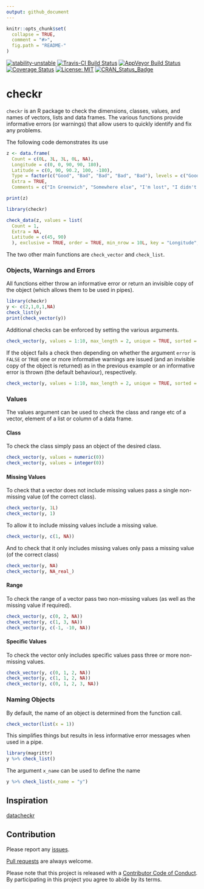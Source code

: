 ```yaml
---
output: github_document
---
```


<!-- README.md is generated from README.Rmd. Please edit that file -->

```r
knitr::opts_chunk$set(
  collapse = TRUE,
  comment = "#>",
  fig.path = "README-"
)
```

[![stability-unstable](https://img.shields.io/badge/stability-unstable-yellow.svg)](https://github.com/joethorley/stability-badges#unstable)
[![Travis-CI Build Status](https://travis-ci.org/poissonconsulting/checkr.svg?branch=master)](https://travis-ci.org/poissonconsulting/checkr)
[![AppVeyor Build Status](https://ci.appveyor.com/api/projects/status/github/poissonconsulting/checkr?branch=master&svg=true)](https://ci.appveyor.com/project/poissonconsulting/checkr)
[![Coverage Status](https://img.shields.io/codecov/c/github/poissonconsulting/checkr/master.svg)](https://codecov.io/github/poissonconsulting/checkr?branch=master)
[![License: MIT](https://img.shields.io/badge/License-MIT-green.svg)](https://opensource.org/licenses/MIT)
[![CRAN_Status_Badge](http://www.r-pkg.org/badges/version/checkr)](https://cran.r-project.org/package=checkr)

# checkr

`checkr` is an R package to check the dimensions, classes, values, and names of vectors, lists and data frames.
The various functions provide informative errors (or warnings) that allow users to quickly identify and fix any problems.

The following code demonstrates its use
```r
z <- data.frame(
  Count = c(0L, 3L, 3L, 0L, NA), 
  Longitude = c(0, 0, 90, 90, 180), 
  Latitude = c(0, 90, 90.2, 100, -180),
  Type = factor(c("Good", "Bad", "Bad", "Bad", "Bad"), levels = c("Good", "Bad")),
  Extra = TRUE,
  Comments = c("In Greenwich", "Somewhere else", "I'm lost", "I didn't see any", "Help"), stringsAsFactors = FALSE)

print(z)

library(checkr)

check_data(z, values = list(
  Count = 1,
  Extra = NA,
  Latitude = c(45, 90)
  ), exclusive = TRUE, order = TRUE, min_nrow = 10L, key = "Longitude", error = FALSE)
```

The two other main functions are `check_vector` and `check_list`.

### Objects, Warnings and Errors

All functions either throw an informative error or return an invisible copy of the object (which allows them to be used in pipes).

```r
library(checkr)
y <- c(2,1,0,1,NA)
check_list(y)
print(check_vector(y))
```

Additional checks can be enforced by setting the various arguments.

```r
check_vector(y, values = 1:10, max_length = 2, unique = TRUE, sorted = TRUE, named = TRUE, error = FALSE)
```

If the object fails a check then depending on whether the argument `error` is `FALSE` or `TRUE`  one or more informative warnings are issued (and an invisible copy of the object is returned) as in the previous example or an informative error is thrown (the default behaviour), respectively.

```r
check_vector(y, values = 1:10, max_length = 2, unique = TRUE, sorted = TRUE, named = TRUE)
```

### Values

The values argument can be used to check the class and range etc of a vector, element of a list or column of a data frame.

#### Class

To check the class simply pass an object of the desired class.
```r
check_vector(y, values = numeric(0))
check_vector(y, values = integer(0))
```

#### Missing Values

To check that a vector does not include missing values pass a single non-missing value (of the correct class).
```r
check_vector(y, 1L)
check_vector(y, 1)
```

To allow it to include missing values include a missing value.
```r
check_vector(y, c(1, NA))
```

And to check that it only includes missing values only pass a missing value (of the correct class)
```r
check_vector(y, NA)
check_vector(y, NA_real_)
```

#### Range

To check the range of a vector pass two non-missing values (as well as the missing value if required).
```r
check_vector(y, c(0, 2, NA))
check_vector(y, c(1, 3, NA))
check_vector(y, c(-1, -10, NA))
```

#### Specific Values

To check the vector only includes specific values pass three or more non-missing values.
```r
check_vector(y, c(0, 1, 2, NA))
check_vector(y, c(1, 1, 2, NA))
check_vector(y, c(0, 1, 2, 3, NA))
```

### Naming Objects

By default, the name of an object is determined from the function call.
```r
check_vector(list(x = 1))
```

This simplifies things but results in less informative error messages when used in a pipe.
```r
library(magrittr)
y %>% check_list()
```

The argument `x_name` can be used to define the name
```r
y %>% check_list(x_name = "y")
```



## Inspiration

[datacheckr](https://github.com/poissonconsulting/datacheckr)

## Contribution

Please report any [issues](https://github.com/poissonconsulting/checkr/issues).

[Pull requests](https://github.com/poissonconsulting/checkr/pulls) are always welcome.

Please note that this project is released with a [Contributor Code of Conduct](CONDUCT.md). By participating in this project you agree to abide by its terms.
